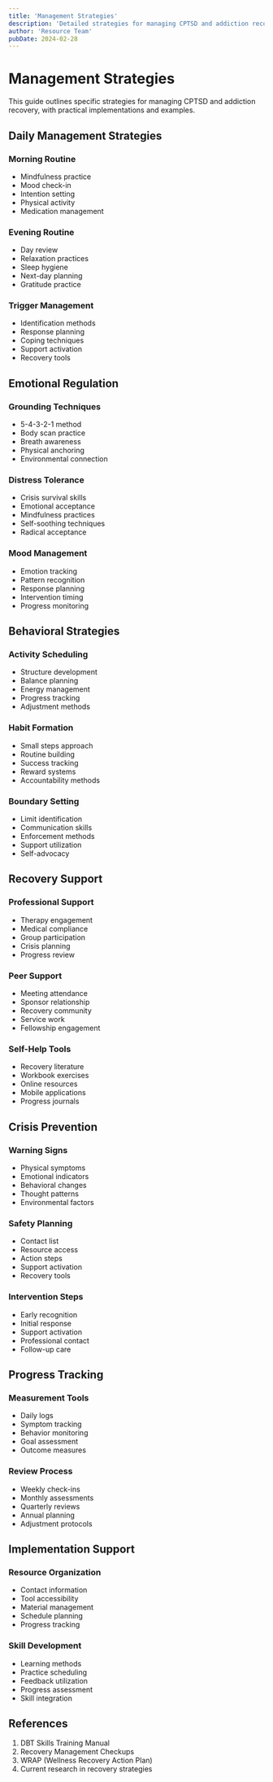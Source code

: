 ```yaml
---
title: 'Management Strategies'
description: 'Detailed strategies for managing CPTSD and addiction recovery'
author: 'Resource Team'
pubDate: 2024-02-28
---
```


# Management Strategies

This guide outlines specific strategies for managing CPTSD and addiction recovery, with practical implementations and examples.

## Daily Management Strategies

### Morning Routine

- Mindfulness practice
- Mood check-in
- Intention setting
- Physical activity
- Medication management

### Evening Routine

- Day review
- Relaxation practices
- Sleep hygiene
- Next-day planning
- Gratitude practice

### Trigger Management

- Identification methods
- Response planning
- Coping techniques
- Support activation
- Recovery tools

## Emotional Regulation

### Grounding Techniques

- 5-4-3-2-1 method
- Body scan practice
- Breath awareness
- Physical anchoring
- Environmental connection

### Distress Tolerance

- Crisis survival skills
- Emotional acceptance
- Mindfulness practices
- Self-soothing techniques
- Radical acceptance

### Mood Management

- Emotion tracking
- Pattern recognition
- Response planning
- Intervention timing
- Progress monitoring

## Behavioral Strategies

### Activity Scheduling

- Structure development
- Balance planning
- Energy management
- Progress tracking
- Adjustment methods

### Habit Formation

- Small steps approach
- Routine building
- Success tracking
- Reward systems
- Accountability methods

### Boundary Setting

- Limit identification
- Communication skills
- Enforcement methods
- Support utilization
- Self-advocacy

## Recovery Support

### Professional Support

- Therapy engagement
- Medical compliance
- Group participation
- Crisis planning
- Progress review

### Peer Support

- Meeting attendance
- Sponsor relationship
- Recovery community
- Service work
- Fellowship engagement

### Self-Help Tools

- Recovery literature
- Workbook exercises
- Online resources
- Mobile applications
- Progress journals

## Crisis Prevention

### Warning Signs

- Physical symptoms
- Emotional indicators
- Behavioral changes
- Thought patterns
- Environmental factors

### Safety Planning

- Contact list
- Resource access
- Action steps
- Support activation
- Recovery tools

### Intervention Steps

- Early recognition
- Initial response
- Support activation
- Professional contact
- Follow-up care

## Progress Tracking

### Measurement Tools

- Daily logs
- Symptom tracking
- Behavior monitoring
- Goal assessment
- Outcome measures

### Review Process

- Weekly check-ins
- Monthly assessments
- Quarterly reviews
- Annual planning
- Adjustment protocols

## Implementation Support

### Resource Organization

- Contact information
- Tool accessibility
- Material management
- Schedule planning
- Progress tracking

### Skill Development

- Learning methods
- Practice scheduling
- Feedback utilization
- Progress assessment
- Skill integration

## References

1. DBT Skills Training Manual
2. Recovery Management Checkups
3. WRAP (Wellness Recovery Action Plan)
4. Current research in recovery strategies
